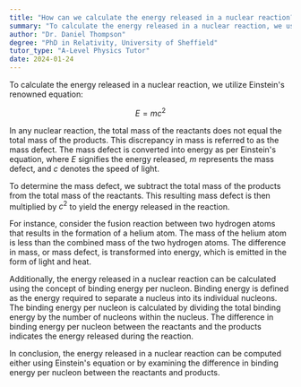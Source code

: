 ```yaml
---
title: "How can we calculate the energy released in a nuclear reaction?"
summary: "To calculate the energy released in a nuclear reaction, we use Einstein's famous equation E=mc²."
author: "Dr. Daniel Thompson"
degree: "PhD in Relativity, University of Sheffield"
tutor_type: "A-Level Physics Tutor"
date: 2024-01-24
---
```


To calculate the energy released in a nuclear reaction, we utilize Einstein's renowned equation:

$$ E = mc^2 $$

In any nuclear reaction, the total mass of the reactants does not equal the total mass of the products. This discrepancy in mass is referred to as the mass defect. The mass defect is converted into energy as per Einstein's equation, where $E$ signifies the energy released, $m$ represents the mass defect, and $c$ denotes the speed of light.

To determine the mass defect, we subtract the total mass of the products from the total mass of the reactants. This resulting mass defect is then multiplied by $c^2$ to yield the energy released in the reaction.

For instance, consider the fusion reaction between two hydrogen atoms that results in the formation of a helium atom. The mass of the helium atom is less than the combined mass of the two hydrogen atoms. The difference in mass, or mass defect, is transformed into energy, which is emitted in the form of light and heat.

Additionally, the energy released in a nuclear reaction can be calculated using the concept of binding energy per nucleon. Binding energy is defined as the energy required to separate a nucleus into its individual nucleons. The binding energy per nucleon is calculated by dividing the total binding energy by the number of nucleons within the nucleus. The difference in binding energy per nucleon between the reactants and the products indicates the energy released during the reaction.

In conclusion, the energy released in a nuclear reaction can be computed either using Einstein's equation or by examining the difference in binding energy per nucleon between the reactants and products.
    